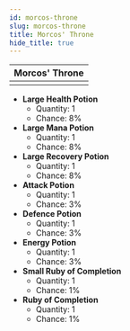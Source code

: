 ---
id: morcos-throne
slug: morcos-throne
title: Morcos' Throne
hide_title: true
---


| Morcos' Throne |
| :------------: |
| <MapIcon iconId="136"/> |

- **Large Health Potion**
	- Quantity: 1
	- Chance: 8%
- **Large Mana Potion**
	- Quantity: 1
	- Chance: 8%
- **Large Recovery Potion**
	- Quantity: 1
	- Chance: 8%
- **Attack Potion**
	- Quantity: 1
	- Chance: 3%
- **Defence Potion**
	- Quantity: 1
	- Chance: 3%
- **Energy Potion**
	- Quantity: 1
	- Chance: 3%
- **Small Ruby of Completion**
	- Quantity: 1
	- Chance: 1%
- **Ruby of Completion**
	- Quantity: 1
	- Chance: 1%

